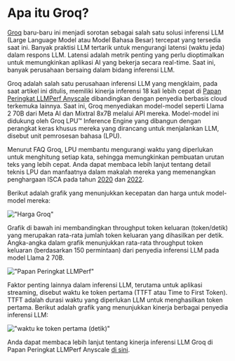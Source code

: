 
# Apa itu Groq?

[Groq](https://groq.com/) baru-baru ini menjadi sorotan sebagai salah satu solusi inferensi LLM (Large Language Model atau Model Bahasa Besar) tercepat yang tersedia saat ini. Banyak praktisi LLM tertarik untuk mengurangi latensi (waktu jeda) dalam respons LLM. Latensi adalah metrik penting yang perlu dioptimalkan untuk memungkinkan aplikasi AI yang bekerja secara real-time. Saat ini, banyak perusahaan bersaing dalam bidang inferensi LLM.

Groq adalah salah satu perusahaan inferensi LLM yang mengklaim, pada saat artikel ini ditulis, memiliki kinerja inferensi 18 kali lebih cepat di [Papan Peringkat LLMPerf Anyscale](https://github.com/ray-project/llmperf-leaderboard) dibandingkan dengan penyedia berbasis cloud terkemuka lainnya. Saat ini, Groq menyediakan model-model seperti Llama 2 70B dari Meta AI dan Mixtral 8x7B melalui API mereka. Model-model ini didukung oleh Groq LPU™ Inference Engine yang dibangun dengan perangkat keras khusus mereka yang dirancang untuk menjalankan LLM, disebut unit pemrosesan bahasa (LPU).

Menurut FAQ Groq, LPU membantu mengurangi waktu yang diperlukan untuk menghitung setiap kata, sehingga memungkinkan pembuatan urutan teks yang lebih cepat. Anda dapat membaca lebih lanjut tentang detail teknis LPU dan manfaatnya dalam makalah mereka yang memenangkan penghargaan ISCA pada tahun [2020](https://wow.groq.com/groq-isca-paper-2020/) dan [2022](https://wow.groq.com/isca-2022-paper/).

Berikut adalah grafik yang menunjukkan kecepatan dan harga untuk model-model mereka:

!["Harga Groq"](../../img/research/groq.png)

Grafik di bawah ini membandingkan throughput token keluaran (token/detik) yang merupakan rata-rata jumlah token keluaran yang dihasilkan per detik. Angka-angka dalam grafik menunjukkan rata-rata throughput token keluaran (berdasarkan 150 permintaan) dari penyedia inferensi LLM pada model Llama 2 70B.

!["Papan Peringkat LLMPerf"](https://github.com/ray-project/llmperf-leaderboard/blob/main/.assets/output_tokens_per_s.jpg?raw=true)

Faktor penting lainnya dalam inferensi LLM, terutama untuk aplikasi streaming, disebut waktu ke token pertama (TTFT atau Time to First Token). TTFT adalah durasi waktu yang diperlukan LLM untuk menghasilkan token pertama. Berikut adalah grafik yang menunjukkan kinerja berbagai penyedia inferensi LLM:

!["waktu ke token pertama (detik)"](https://github.com/ray-project/llmperf-leaderboard/blob/main/.assets/ttft.jpg?raw=true)

Anda dapat membaca lebih lanjut tentang kinerja inferensi LLM Groq di Papan Peringkat LLMPerf Anyscale [di sini](https://wow.groq.com/groq-lpu-inference-engine-crushes-first-public-llm-benchmark/).


